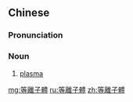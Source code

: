 {{also|等离子体}}
==Chinese==
{{zh-forms|s=等离子体|type=121}}
{{wikipedia|lang=zh}}

===Pronunciation===
{{zh-pron
|m=děnglízǐtǐ
|c=dang2 lei4 zi2 tai2
|cat=n
}}

===Noun===
{{zh-noun}}

# {{lb|zh|physics}} [[plasma]]
#: {{zh-x|等離子體 物理|'''plasma''' physics}}

[[mg:等離子體]]
[[ru:等離子體]]
[[zh:等離子體]]